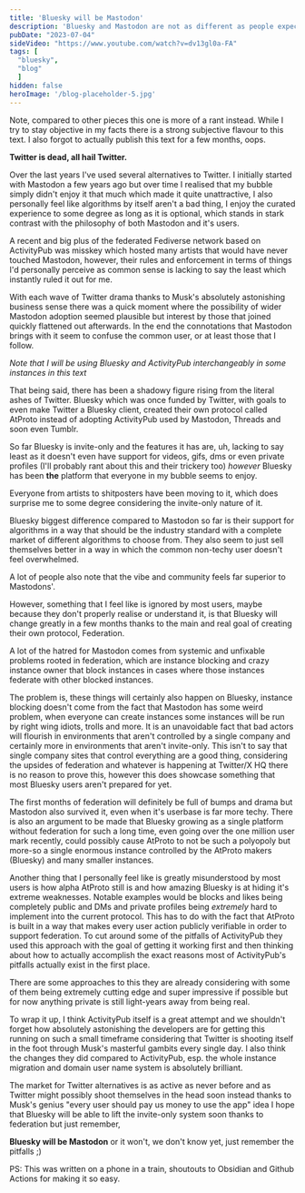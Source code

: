 ```yaml
---
title: 'Bluesky will be Mastodon'
description: 'Bluesky and Mastodon are not as different as people expect'
pubDate: "2023-07-04"
sideVideo: "https://www.youtube.com/watch?v=dv13gl0a-FA"
tags: [
  "bluesky",
  "blog"
  ]
hidden: false
heroImage: '/blog-placeholder-5.jpg'
---
```


Note, compared to other pieces this one is more of a rant instead. While I try to stay objective in my facts there is a strong subjective flavour to this text. I also forgot to actually publish this text for a few months, oops.

**Twitter is dead, all hail Twitter.**

Over the last years I've used several alternatives to Twitter. I initially started with Mastodon a few years ago but over time I realised that my bubble simply didn't enjoy it that much which made it quite unattractive, I also personally feel like algorithms by itself aren't a bad thing, I enjoy the curated experience to some degree as long as it is optional, which stands in stark contrast with the philosophy of both Mastodon and it's users.

A recent and big plus of the federated Fediverse network based on ActivityPub was misskey which hosted many artists that would have never touched Mastodon, however, their rules and enforcement in terms of things I'd personally perceive as common sense is lacking to say the least which instantly ruled it out for me.

With each wave of Twitter drama thanks to Musk's absolutely astonishing business sense there was a quick moment where the possibility of wider Mastodon adoption seemed plausible but interest by those that joined quickly flattened out afterwards. In the end the connotations that Mastodon brings with it seem to confuse the common user, or at least those that I follow.

*Note that I will be using Bluesky and ActivityPub interchangeably in some instances in this text*

That being said, there has been a shadowy figure rising from the literal ashes of Twitter. Bluesky which was once funded by Twitter, with goals to even make Twitter a Bluesky client, created their own protocol called AtProto instead of adopting ActivityPub used by Mastodon, Threads and soon even Tumblr. 

So far Bluesky is invite-only and the features it has are, uh, lacking to say least as it doesn't even have support for videos, gifs, dms or even private profiles (I'll probably rant about this and their trickery too) *however* Bluesky has been **the** platform that everyone in my bubble seems to enjoy.

Everyone from artists to shitposters have been moving to it, which does surprise me to some degree considering the invite-only nature of it. 

Bluesky biggest difference compared to Mastodon so far is their support for algorithms in a way that should be the industry standard with a complete market of different algorithms to choose from. They also seem to just sell themselves better in a way in which the common non-techy user doesn't feel overwhelmed.

A lot of people also note that the vibe and community feels far superior to Mastodons'. 

However, something that I feel like is ignored by most users, maybe because they don't properly realise or understand it, is that Bluesky will change greatly in a few months thanks to the main and real goal of creating their own protocol, Federation.

A lot of the hatred for Mastodon comes from systemic and unfixable problems rooted in federation, which are instance blocking and crazy instance owner that block instances in cases where those instances federate with other blocked instances.

The problem is, these things will certainly also happen on Bluesky, instance blocking doesn't come from the fact that Mastodon has some weird problem, when everyone can create instances some instances will be run by right wing idiots, trolls and more. It is an unavoidable fact that bad actors will flourish in environments that aren't controlled by a single company and certainly more in environments that aren't invite-only. This isn't to say that single company sites that control everything are a good thing, considering the upsides of federation and whatever is happening at Twitter/X HQ there is no reason to prove this, however this does showcase something that most Bluesky users aren't prepared for yet.

The first months of federation will definitely be full of bumps and drama but Mastodon also survived it, even when it's userbase is far more techy. There is also an argument to be made that Bluesky growing as a single platform without federation for such a long time, even going over the one million user mark recently, could possibly cause AtProto to not be such a polyopoly but more-so a single enormous instance controlled by the AtProto makers (Bluesky) and many smaller instances. 

Another thing that I personally feel like is greatly misunderstood by most users is how alpha AtProto still is and how amazing Bluesky is at hiding it's extreme weaknesses. Notable examples would be blocks and likes being completely public and DMs and private profiles being *extremely* hard to implement into the current protocol. This has to do with the fact that AtProto is built in a way that makes every user action publicly verifiable in order to support federation. To cut around some of the pitfalls of ActivityPub they used this approach with the goal of getting it working first and then thinking about how to actually accomplish the exact reasons most of ActivityPub's pitfalls actually exist in the first place.

There are some approaches to this they are already considering with some of them being extremely cutting edge and super impressive if possible but for now anything private is still light-years away from being real.

To wrap it up, I think ActivityPub itself is a great attempt and we shouldn't forget how absolutely astonishing the developers are for getting this running on such a small timeframe considering that Twitter is shooting itself in the foot through Musk's masterful gambits every single day. I also think the changes they did compared to ActivityPub, esp. the whole instance migration and domain user name system is absolutely brilliant.

The market for Twitter alternatives is as active as never before and as Twitter might possibly shoot themselves in the head soon instead thanks to Musk's genius "every user should pay us money to use the app" idea I hope that Bluesky will be able to lift the invite-only system soon thanks to federation but just remember,

**Bluesky will be Mastodon** or it won't, we don't know yet, just remember the pitfalls ;)

PS: This was written on a phone in a train, shoutouts to Obsidian and Github Actions for making it so easy.
